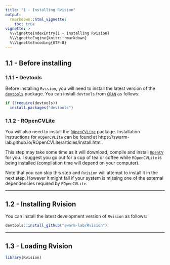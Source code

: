 ```yaml
---
title: "1 - Installing Rvision"
output: 
  rmarkdown::html_vignette:
    toc: true
vignette: >
  %\VignetteIndexEntry{1 - Installing Rvision}
  %\VignetteEngine{knitr::rmarkdown}
  %\VignetteEncoding{UTF-8}
---
```


## 1.1 - Before installing

### 1.1.1 - Devtools

Before installing `Rvision`, you will need to install the latest version of the 
[`devtools`](https://CRAN.R-project.org/package=devtools) package. You can 
install `devtools` from [`CRAN`](https://cran.r-project.org) as follows: 

```r
if (!require(devtools))
  install.packages("devtools")
```

### 1.1.2 - ROpenCVLite

You will also need to install the [`ROpenCVLite`](https://github.com/swarm-lab/ROpenCVLite)
package. Installation instructions for `ROpenCVLite` can be found at 
https://swarm-lab.github.io/ROpenCVLite/articles/install.html.

This step may take some time as it will download, compile and install 
[`OpenCV`](https://opencv.org) for you. I suggest you go out for a cup of tea or 
coffee while `ROpenCVLite` is being installed (compilation time will depend on 
your computer). 

Note that you can skip this step and `Rvision` will attempt to install it in the 
next step. However it might fail if your system is missing one of the external 
dependencies required by `ROpenCVLite`. 

---

## 1.2 - Installing Rvision

You can install the latest development version of `Rvision` as follows:

```r
devtools::install_github("swarm-lab/Rvision")
```

---

## 1.3 - Loading Rvision

```r
library(Rvision)
```

